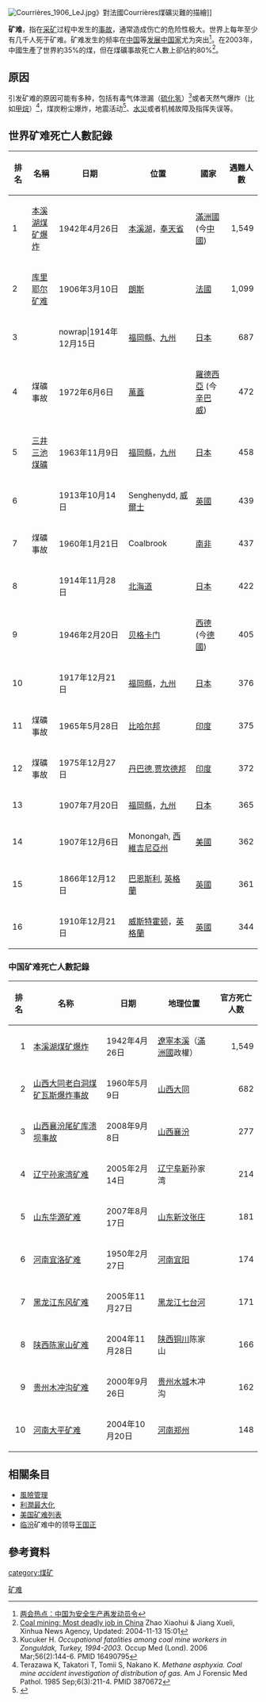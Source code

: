{{globalize|time=2018-02-03T02:28:37+00:00}}
{{pov|time=2018-02-03T02:28:37+00:00}}
[[File:Courrières_1906_LeJ.jpg|thumb]]》對法國Courrières煤礦災難的描繪]]
{{About|现实生活中的意外事故|虚拟货币中的矿难的說明|矿难 (虚拟货币)}}

'''矿难'''，指在[[采矿|采矿]]过程中发生的[[意外|事故]]，通常造成伤亡的危险性极大。世界上每年至少有几千人死于矿难。矿难发生的频率在[[中国|中国]]等[[发展中国家|发展中国家]]尤为突出<ref>[http://news.xinhuanet.com/misc/2006-03/08/content_4276566.htm 两会热点：中国为安全生产再发动员令]</ref>。在2003年，中國生產了世界約35%的煤，但在煤礦事故死亡人數上卻佔約80%<ref name= "Xiaohui">[http://www.chinadaily.com.cn/english/doc/2004-11/13/content_391242.htm Coal mining: Most deadly job in China] {{Wayback|url=http://www.chinadaily.com.cn/english/doc/2004-11/13/content_391242.htm |date=20080401192420 }} Zhao Xiaohui & Jiang Xueli, Xinhua News Agency, Updated: 2004-11-13 15:01</ref>。

==原因==
引发矿难的原因可能有多种，包括有毒气体泄漏（[[硫化氢|硫化氢]]）<ref>Kucuker H. ''Occupational fatalities among coal mine workers in Zonguldak, Turkey, 1994-2003.'' Occup Med (Lond). 2006 Mar;56(2):144-6. PMID 16490795</ref>或者天然气爆炸（比如[[甲烷|甲烷]]）<ref>Terazawa K, Takatori T, Tomii S, Nakano K. ''Methane asphyxia. Coal mine accident investigation of distribution of gas.'' Am J Forensic Med Pathol. 1985 Sep;6(3):211-4. PMID 3870672</ref>，煤炭粉尘爆炸，地震活动<ref>{{Cite web |url=http://technology.infomine.com/reviews/mis/ |title=存档副本 |accessdate=2009-10-22 |archive-date=2010-09-10 |archive-url=https://web.archive.org/web/20100910010530/http://technology.infomine.com/reviews/mis/ |dead-url=yes }}</ref>、[[水災|水災]]或者机械故障及指挥失误等。

==世界矿难死亡人數記錄==

{| class="wikitable"
|-
! 排名 !! 名稱 !! 日期 !! 位置 !! 國家 !! 遇難人數
|-
|1||[[本溪湖煤矿爆炸|本溪湖煤矿爆炸]]||1942年4月26日||[[本溪湖|本溪湖]]，[[奉天省|奉天省]] || [[滿洲國|滿洲國]] (今[[中國|中國]])||align=right|1,549
|-
|2||[[库里耶尔矿难|库里耶尔矿难]]||1906年3月10日||[[朗斯|朗斯]] || [[法國|法國]]||align=right|1,099
|-
|3||{{tsl|ja|方城炭鉱|}}||nowrap|1914年12月15日||[[福岡縣|福岡縣]]、[[九州_(日本)|九州]] || [[日本|日本]]||align=right|687
|-
|4||煤礦事故||1972年6月6日||[[萬蓋|萬蓋]] || [[羅德西亞|羅德西亞]] (今[[辛巴威|辛巴威]])||align=right|472
|-
|5||[[三井三池煤礦|三井三池煤礦]]||1963年11月9日||[[福岡縣|福岡縣]]，[[九州_(日本)|九州]] || [[日本|日本]]||align=right|458
|-
|6||{{tsl|en|Senghenydd Colliery Disaster|}}||1913年10月14日||Senghenydd, [[威爾士|威爾士]] || [[英國|英國]]||align=right|439
|-
|7||煤礦事故||1960年1月21日||Coalbrook || [[南非|南非]]||align=right|437
|-
|8||{{tsl|ja|新夕張炭鉱|}}||1914年11月28日||[[北海道|北海道]] || [[日本|日本]]||align=right|422
|-
|9||{{tsl|de|Zeche Monopol Schacht Grimberg 3/4|}}||1946年2月20日||[[贝格卡门|贝格卡门]] || [[西德|西德]] (今[[德國|德國]])||align=right|405
|-
|10||{{tsl|ja|大之浦炭鉱|}}||1917年12月21日||[[福岡縣|福岡縣]]，[[九州_(日本)|九州]] || [[日本|日本]]||align=right|376
|-
|11||煤礦事故||1965年5月28日||[[比哈尔邦|比哈尔邦]] || [[印度|印度]]||align=right|375
|-
|12||煤礦事故||1975年12月27日||[[丹巴德|丹巴德]],[[贾坎德邦|贾坎德邦]] || [[印度|印度]]||align=right|372
|-
|13||{{tsl|ja|豊国炭鉱|}}||1907年7月20日||[[福岡縣|福岡縣]]，[[九州_(日本)|九州]] || [[日本|日本]]||align=right|365
|-
|14||{{tsl|en|Monongah Mining disaster|}}||1907年12月6日||Monongah, [[西維吉尼亞州|西維吉尼亞州]] || [[美國|美國]]||align=right|362
|-
|15||{{tsl|en|The Oaks Colliery Disaster|}}||1866年12月12日||[[巴恩斯利|巴恩斯利]], [[英格蘭|英格蘭]] || [[英國|英國]]||align=right|361
|-
|16||{{tsl|en|Pretoria Pit Disaster|}}||1910年12月21日||[[威斯特霍顿|威斯特霍顿]]，[[英格蘭|英格蘭]] || [[英國|英國]]||align=right|344
|}

=== 中国矿难死亡人數記錄 ===
{{main|中国矿难列表}}
{| class="wikitable sortable"
!排名
!名称
!日期
!地理位置
!官方死亡人数
|-
| align="right" |1
|[[本溪湖煤矿爆炸|本溪湖煤矿爆炸]]
|1942年4月26日
|[[遼寧|遼寧]][[本溪|本溪]]（[[滿洲國|滿洲國]]政權）
| align="right" |1,549
|-
| align="right" |2
|[[山西大同老白洞煤矿瓦斯爆炸事故|山西大同老白洞煤矿瓦斯爆炸事故]]
|1960年5月9日
|[[山西|山西]][[大同市|大同]]
| align="right" |682
|-
| align="right" |3
|[[襄汾尾矿库溃坝事故|山西襄汾尾矿库溃坝事故]]
|2008年9月8日
|[[山西|山西]][[襄汾|襄汾]]
| align="right" |277
|-
| align="right" |4
|[[辽宁孙家湾矿难|辽宁孙家湾矿难]]
|2005年2月14日
|[[辽宁|辽宁]][[阜新|阜新]]孙家湾
| align="right" |214
|-
| align="right" |5
|[[山东华源矿难|山东华源矿难]]
|2007年8月17日
|[[山东|山东]][[新汶|新汶]][[张庄|张庄]]
| align="right" |181
|-
| align="right" |6
|[[河南宜洛矿难|河南宜洛矿难]]
|1950年2月27日
|[[河南|河南]][[宜阳|宜阳]]
| align="right" |174
|-
| align="right" |7
|[[黑龙江东风矿难|黑龙江东风矿难]]
|2005年11月27日
|[[黑龙江|黑龙江]][[七台河|七台河]]
| align="right" |171
|-
| align="right" |8
|[[陕西陈家山矿难|陕西陈家山矿难]]
|2004年11月28日
|[[陕西|陕西]][[铜川|铜川]]陈家山
| align="right" |166
|-
| align="right" |9
|[[2000年贵州木冲沟矿难|贵州木冲沟矿难]]
|2000年9月26日
|[[贵州|贵州]][[水城|水城]]木冲沟
| align="right" |162
|-
| align="right" |10
|[[河南大平矿难|河南大平矿难]]
|2004年10月20日
|[[河南|河南]][[郑州|郑州]]
| align="right" |148
|}

==相關条目==
* [[風險管理|風險管理]]
* [[利潤最大化|利潤最大化]]
* [[美国矿难列表|美国矿难列表]]
* [[临汾|临汾]]矿难中的领导[[王国正|王国正]]

==參考資料==
{{reflist}}

{{職業安全與健康}}
{{Authority control}}
[[Category:矿难|]]
[[category:煤矿|category:煤矿]]